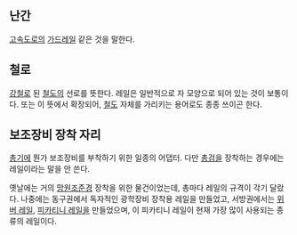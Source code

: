 == 난간 ==
[[고속도로]]의 [[가드레일]] 같은 것을 말한다.

== 철로 ==
[[강철]]로 된 [[철도]]의 선로를 뜻한다. 레일은 일반적으로 {{{I}}}자 모양으로 되어 있는 것이 보통이다.
또는 이 뜻에서 확장되어, [[철도]] 자체를 가리키는 용어로도 종종 쓰이곤 한다.

== 보조장비 장착 자리 ==
[[총기]]에 뭔가 보조장비를 부착하기 위한 일종의 어댑터. 다만 [[총검]]을 장착하는 경우에는 레일이라는 말을 안 쓴다.

옛날에는 거의 [[망원조준경]] 장착을 위한 물건이었는데, 총마다 레일의 규격이 각기 달랐다. 나중에는 동구권에서 독자적인 광학장비 장착용 레일을 만들었고, 서방권에서는 [[위버 레일]], [[피카티니 레일]]을 만들었으며, 이 피카티니 레일이 현재 가장 많이 사용되는 종류의 레일이다. 
